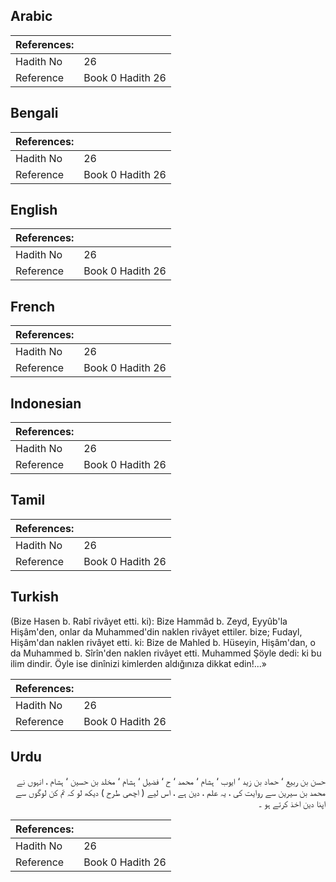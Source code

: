 ## Arabic


<div dir="rtl" lang="ar" style={{fontSize:'larger',backgroundColor:'#f8f9fa',padding:20}}>

</div>
<div style={{backgroundColor:'#f8f9fa',padding:20, marginBottom: 10}}><table> <thead> <tr> <th>References:</th> <th></th> </tr> </thead> <tbody><tr><td>Hadith No</td><td>26</td></tr><tr><td>Reference</td><td>Book 0 Hadith 26</td></tr></tbody></table></div>

## Bengali


<div dir="ltr" lang="bn" style={{fontSize:'larger',backgroundColor:'#f8f9fa',padding:20}}>

</div>
<div style={{backgroundColor:'#f8f9fa',padding:20, marginBottom: 10}}><table> <thead> <tr> <th>References:</th> <th></th> </tr> </thead> <tbody><tr><td>Hadith No</td><td>26</td></tr><tr><td>Reference</td><td>Book 0 Hadith 26</td></tr></tbody></table></div>

## English


<div dir="ltr" lang="en" style={{fontSize:'larger',backgroundColor:'#f8f9fa',padding:20}}>

</div>
<div style={{backgroundColor:'#f8f9fa',padding:20, marginBottom: 10}}><table> <thead> <tr> <th>References:</th> <th></th> </tr> </thead> <tbody><tr><td>Hadith No</td><td>26</td></tr><tr><td>Reference</td><td>Book 0 Hadith 26</td></tr></tbody></table></div>

## French


<div dir="ltr" lang="fr" style={{fontSize:'larger',backgroundColor:'#f8f9fa',padding:20}}>

</div>
<div style={{backgroundColor:'#f8f9fa',padding:20, marginBottom: 10}}><table> <thead> <tr> <th>References:</th> <th></th> </tr> </thead> <tbody><tr><td>Hadith No</td><td>26</td></tr><tr><td>Reference</td><td>Book 0 Hadith 26</td></tr></tbody></table></div>

## Indonesian


<div dir="ltr" lang="id" style={{fontSize:'larger',backgroundColor:'#f8f9fa',padding:20}}>

</div>
<div style={{backgroundColor:'#f8f9fa',padding:20, marginBottom: 10}}><table> <thead> <tr> <th>References:</th> <th></th> </tr> </thead> <tbody><tr><td>Hadith No</td><td>26</td></tr><tr><td>Reference</td><td>Book 0 Hadith 26</td></tr></tbody></table></div>

## Tamil


<div dir="ltr" lang="ta" style={{fontSize:'larger',backgroundColor:'#f8f9fa',padding:20}}>

</div>
<div style={{backgroundColor:'#f8f9fa',padding:20, marginBottom: 10}}><table> <thead> <tr> <th>References:</th> <th></th> </tr> </thead> <tbody><tr><td>Hadith No</td><td>26</td></tr><tr><td>Reference</td><td>Book 0 Hadith 26</td></tr></tbody></table></div>

## Turkish


<div dir="ltr" lang="tr" style={{fontSize:'larger',backgroundColor:'#f8f9fa',padding:20}}>
(Bize Hasen b. Rabî rivâyet etti. ki): Bize Hammâd b. Zeyd, Eyyûb'la Hişâm'den, onlar da Muhammed'din naklen rivâyet ettiler. bize; Fudayl, Hişâm'dan naklen rivâyet etti. ki: Bize de Mahled b. Hüseyin, Hişâm'dan, o da Muhammed b. Sîrîn'den naklen rivâyet etti. Muhammed Şöyle dedi: ki bu ilim dindir. Öyle ise dinînizi kimlerden aldığınıza dikkat edin!...»
</div>
<div style={{backgroundColor:'#f8f9fa',padding:20, marginBottom: 10}}><table> <thead> <tr> <th>References:</th> <th></th> </tr> </thead> <tbody><tr><td>Hadith No</td><td>26</td></tr><tr><td>Reference</td><td>Book 0 Hadith 26</td></tr></tbody></table></div>

## Urdu


<div dir="rtl" lang="ur" style={{fontSize:'larger',backgroundColor:'#f8f9fa',padding:20}}>
حسن بن ربیع ‘ حماد بن زید ‘ ایوب ‘ ہشام ‘ محمد ‘ ح ‘ فضیل ‘ ہشام ‘ مخلد بن حسین ‘ ہشام ، انہوں نے محمد بن سیرین سے روایت کی ، یہ علم ، دین ہے ، اس لیے ( اچھی طرح ) دیکھ لو کہ تم کن لوگوں سے اپنا دین اخذ کرتے ہو ۔
</div>
<div style={{backgroundColor:'#f8f9fa',padding:20, marginBottom: 10}}><table> <thead> <tr> <th>References:</th> <th></th> </tr> </thead> <tbody><tr><td>Hadith No</td><td>26</td></tr><tr><td>Reference</td><td>Book 0 Hadith 26</td></tr></tbody></table></div>